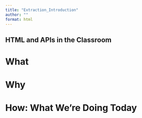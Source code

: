 ```yaml
---
title: "Extraction_Introduction"
author: ""
format: html
---
```


## HTML and APIs in the Classroom

# What




# Why





# How: What We're Doing Today
